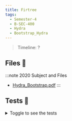 ```yaml
---
title: Firtree
tags:
  - Semester-4
  - B-SEC-400
  - Hydra
  - Bootstrap_Hydra
---
```

> Timeline: ?


## Files 📂

:::note 2020 Subject and Files
- [Hydra_Bootstrap.pdf](https://github.com/Studio-17/Epitech-Subjects/raw/main/Semester-4/B-SEC-400/Hydra/Bootstrap_Hydra/Hydra_Bootstrap.pdf)
:::

## Tests 🤖
<details>
  <summary>Toggle to see the tests</summary>
  <div>
Yo
  </div>
</details>

